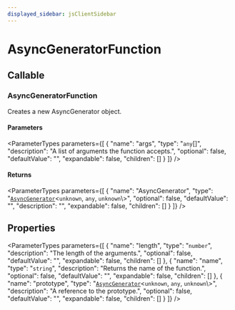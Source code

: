 ```yaml
---
displayed_sidebar: jsClientSidebar
---
```



# AsyncGeneratorFunction

## Callable

### AsyncGeneratorFunction

Creates a new AsyncGenerator object.

#### Parameters

<ParameterTypes parameters={[
  {
    "name": "args",
    "type": "`any`[]",
    "description": "A list of arguments the function accepts.",
    "optional": false,
    "defaultValue": "",
    "expandable": false,
    "children": []
  }
]} />

#### Returns

<ParameterTypes parameters={[
  {
    "name": "AsyncGenerator",
    "type": "[`AsyncGenerator`](internal.AsyncGenerator.mdx)<`unknown`, `any`, `unknown`\\>",
    "optional": false,
    "defaultValue": "",
    "description": "",
    "expandable": false,
    "children": []
  }
]} />

## Properties

<ParameterTypes parameters={[
  {
    "name": "length",
    "type": "`number`",
    "description": "The length of the arguments.",
    "optional": false,
    "defaultValue": "",
    "expandable": false,
    "children": []
  },
  {
    "name": "name",
    "type": "`string`",
    "description": "Returns the name of the function.",
    "optional": false,
    "defaultValue": "",
    "expandable": false,
    "children": []
  },
  {
    "name": "prototype",
    "type": "[`AsyncGenerator`](internal.AsyncGenerator.mdx)<`unknown`, `any`, `unknown`\\>",
    "description": "A reference to the prototype.",
    "optional": false,
    "defaultValue": "",
    "expandable": false,
    "children": []
  }
]} />
